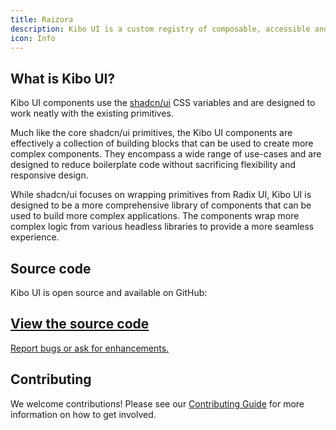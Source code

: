 ```yaml
---
title: Raizora
description: Kibo UI is a custom registry of composable, accessible and open source components designed for use with shadcn/ui.
icon: Info
---
```



## What is Kibo UI?

Kibo UI components use the [shadcn/ui](https://ui.shadcn.com/) CSS variables and are designed to work neatly with the existing primitives.

Much like the core shadcn/ui primitives, the Kibo UI components are effectively a collection of building blocks that can be used to create more complex components. They encompass a wide range of use-cases and are designed to reduce boilerplate code without sacrificing flexibility and responsive design.

While shadcn/ui focuses on wrapping primitives from Radix UI, Kibo UI is designed to be a more comprehensive library of components that can be used to build more complex applications. The components wrap more complex logic from various headless libraries to provide a more seamless experience.

## Source code

Kibo UI is open source and available on GitHub:

<a className="card block not-prose font-normal group relative my-2 ring-2 ring-transparent rounded-2xl bg-background border overflow-hidden w-full cursor-pointer hover:bg-secondary" target="_blank" rel="noreferrer" href="https://github.com/haydenbleasel/kibo">
  <div className="px-6 py-5 flex items-center space-x-3">
    <div className="h-6 w-6 fill-muted-foreground">
      <GithubIcon />
    </div>
    <div>
      <h2 className="font-semibold text-base text-foreground">
        View the source code
      </h2>
      <div className="font-normal text-sm text-muted-foreground leading-6 mt-0">
        <p>Report bugs or ask for enhancements.</p>
      </div>
    </div>
  </div>
</a>

## Contributing

We welcome contributions! Please see our [Contributing Guide](https://github.com/haydenbleasel/kibo/blob/main/.github/CONTRIBUTING.md) for more information on how to get involved.
